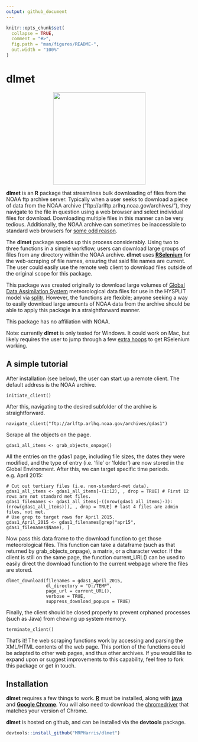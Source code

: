 ```yaml
---
output: github_document
---
```


<!-- README.md is generated from README.Rmd. Please edit that file -->

```r
knitr::opts_chunk$set(
  collapse = TRUE,
  comment = "#>",
  fig.path = "man/figures/README-",
  out.width = "100%"
)
```

# dlmet 
<p align="center">
  <img src="man/figures/dlmet_icon.png" height="250px" />
</p>

<!-- badges: start -->

<!-- badges: end -->

**dlmet** is an **R** package that streamlines bulk downloading of files from the NOAA ftp archive server. Typically when a user seeks to download a piece of data from the NOAA archive ("ftp://arlftp.arlhq.noaa.gov/archives/"), they navigate to the file in question using a web browser and select individual files for download. Downloading multiple files in this manner can be very tedious. Additionally, the NOAA archive can sometimes be inaccessible to standard web browsers for [some odd reason](https://hysplitbbs.arl.noaa.gov/viewtopic.php?t=2103).

The **dlmet** package speeds up this process considerably. Using two to three functions in a simple workflow, users can download large groups of files from any directory within the NOAA archive. **dlmet** uses [**RSelenium**](https://cran.r-project.org/web/packages/RSelenium/index.html) for the web-scraping of file names, ensuring that said file names are current. The user could easily use the remote web client to download files outside of the original scope for this package. 

This package was created originally to download large volumes of [Global Data Assimilation System](https://www.ready.noaa.gov/gdas1.php) meteorological data files for use in the HYSPLIT model via [splitr](https://github.com/rich-iannone/splitr). However, the functions are flexible; anyone seeking a way to easily download large amounts of NOAA data from the archive should be able to apply this package in a straightforward manner. 

This package has no affiliation with NOAA.

Note: currently **dlmet** is only tested for Windows. It could work on Mac, but likely requires the user to jump through a few [extra hoops](https://stackoverflow.com/questions/50880725/rselenium-installation-on-macbook-with-chrome) to get RSelenium working. 

## A simple tutorial

After installation (see below), the user can start up a remote client. The default address is the NOAA archive.

```
initiate_client()
```

After this, navigating to the desired subfolder of the archive is straightforward.

```
navigate_client("ftp://arlftp.arlhq.noaa.gov/archives/gdas1")
```

Scrape all the objects on the page.

```
gdas1_all_items <- grab_objects_onpage()
```

All the entries on the gdas1 page, including file sizes, the dates they were modified, and the type of entry (i.e. 'file' or 'folder') are now stored in the Global Environment. After this, we can target specific time periods. e.g. April 2015:

```
# Cut out tertiary files (i.e. non-standard-met data).
gdas1_all_items <- gdas1_all_items[-(1:12), , drop = TRUE] # First 12 rows are not standard met files.
gdas1_filenames <- gdas1_all_items[-((nrow(gdas1_all_items)-3):(nrow(gdas1_all_items))), , drop = TRUE] # last 4 files are admin files, not met.
# Use grep to target rows for April 2015.
gdas1_April_2015 <- gdas1_filenames[grep("apr15", gdas1_filenames$Name), ]
```

Now pass this data frame to the download function to get those meteorological files. This function can take a dataframe (such as that returned by grab_objects_onpage), a matrix, or a character vector. If the client is still on the same page, the function current_URL() can be used to easily direct the download function to the current webpage where the files are stored. 

```
dlmet_download(filenames = gdas1_April_2015,
               dl_directory = "D:/TEMP",
               page_url = current_URL(),
               verbose = TRUE,
               suppress_download_popups = TRUE)
```

Finally, the client should be closed properly to prevent orphaned processes (such as Java) from chewing up system memory. 

```
terminate_client()
```

That's it! The web scraping functions work by accessing and parsing the XML/HTML contents of the web page. This portion of the functions could be adapted to other web pages, and thus other archives. If you would like to expand upon or suggest improvements to this capability, feel free to fork this package or get in touch. 

## Installation

**dlmet** requires a few things to work. [**R**](https://cran.r-project.org/bin/windows/base/) must be installed, along with [**java**](https://www.java.com/en/download/help/download_options.html) and [**Google Chrome**](https://www.google.com.au/intl/en_au/chrome/). You will also need to download the [chromedriver](https://chromedriver.chromium.org/downloads) that matches your version of Chrome.

**dlmet** is hosted on github, and can be installed via the **devtools** package.

```r
devtools::install_github("MRPHarris/dlmet")
```
